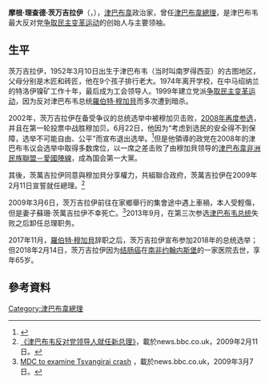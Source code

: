 {{noteTA
|1=zh-hans:茨万吉拉伊;zh-hant:茨萬吉拉伊;zh-tw:崔凡吉萊;
}}
{{Infobox Officeholder
|name         = 摩根·茨万吉拉伊<br />Morgan Richard Tsvangirai
|image        = Morgan_Tsvangirai_Oslo_2009_A.jpg
|imagesize    = 
|caption      = 
|office       = [[津巴布韋總理|津巴布韋總理]]
|president    = [[羅伯特·穆加貝|羅伯特·穆加貝]]
|term_start   = 2009年2月11日
|term_end     = 2013年9月11日
|predecessor  = [[羅伯特·穆加貝|羅伯特·穆加貝]]
|successor    = 职位撤销
|birth_date   = {{birth date|1952|3|10}}
|birth_place  = {{flag|Southern Rhodesia}}{{link-en|古圖|Gutu}}
|nationality     = {{flag|Zimbabwe}}
|death_date   = {{death date and age|2018|2|14|1952|3|10}}
|death_place  = {{SAF}}[[約翰內斯堡|約翰內斯堡]]
|party        = [[爭取民主變革運動|爭取民主變革運動]]<small>（1999—2005）</small><br>[[爭取民主變革運動|爭取民主變革運動—茨萬吉拉伊派]]<small>（2005—2018）</small>
|spouse       = {{le|蘇珊·茨萬吉拉伊|Susan Tsvangirai}}（2009年去世）
|religion     = [[基督教|基督教]]
|website      = [http://www.mdc.co.zw www.mdc.co.zw]
}}
'''摩根·理查德·茨万吉拉伊'''（'''{{lang|en|Morgan Richard Tsvangirai}}'''，{{bd|1952年|3月10日|2018年|2月14日|catIdx=Tsvangirai, Morgan}}），[[津巴布韋|津巴布韋]]政治家，曾任[[津巴布韋總理|津巴布韋總理]]，是津巴布韦最大反对党[[争取民主变革运动|争取民主变革运动]]的创始人与主要领袖。
==生平==
茨万吉拉伊，1952年3月10日出生于津巴布韦（当时叫南罗得西亚）的古图地区，父母分别是木匠和砖匠，他在9个孩子排行老大。1974年离开学校，在中马绍纳兰的特洛伊镍矿工作十年，最后成为工会领导人。1999年建立党派[[争取民主变革运动|争取民主变革运动]]，因为反对津巴布韦总统[[羅伯特·穆加貝|羅伯特·穆加貝]]而多次遭到暗杀。

2002年，茨万吉拉伊在备受争议的总统选举中被穆加贝击败，[[2008年津巴布韦总统选举|2008年再度参选]]，并且在第一轮投票中战胜穆加贝。6月22日，他因为“考虑到选民的安全得不到保障，选举不可能自由、公平”而宣布退出选举。<ref>{{cite news|url=http://news.xinhuanet.com/newscenter/2008-06/23/content_8421632.htm|title=津巴布韦反对党领袖茨万吉拉伊宣布退出选举|publisher=新华网|date=2008年6月23日|accessdate=2008-06-23|author=李努尔|archive-date=2008-10-21|archive-url=https://web.archive.org/web/20081021111012/http://news.xinhuanet.com/newscenter/2008-06/23/content_8421632.htm|dead-url=no}}</ref>但是他領導的政党在2008年的津巴布韦议会选举中取得多数席位，以一席之差击败了由穆加貝领导的[[津巴布韋非洲民族聯盟－愛國陣線|津巴布韋非洲民族聯盟－愛國陣線]]，成為国会第一大黨。

其後，茨萬吉拉伊同意與穆加貝分享權力，共組聯合政府，茨萬吉拉伊在2009年2月11日宣誓就任總理。<ref>[http://news.bbc.co.uk/chinese/simp/low/newsid_7880000/newsid_7883000/7883088.stm 《津巴布韦反对党领导人就任新总理》]，載於news.bbc.co.uk，2009年2月11日。</ref>

2009年3月6日，茨万吉拉伊前往在家鄉舉行的集會途中遇上車禍，本人受輕傷，但是妻子蘇珊·茨萬吉拉伊不幸死亡。<ref>[http://news.bbc.co.uk/2/low/africa/7930126.stm MDC to examine Tsvangirai crash] {{Wayback|url=http://news.bbc.co.uk/2/low/africa/7930126.stm |date=20090313005427 }}，載於news.bbc.co.uk，2009年3月7日。</ref>2013年9月，在第三次参选[[津巴布韦总统|津巴布韦总统]]失败之后卸任总理职务。

2017年11月，[[羅伯特·穆加貝|羅伯特·穆加貝]]辞职之后，茨万吉拉伊宣布参加2018年的总统选举；但2018年2月14日，茨万吉拉伊因为[[结肠癌|结肠癌]]在[[南非|南非]][[约翰内斯堡|约翰内斯堡]]的一家医院去世，享年65岁。

==參考資料==
{{reflist}}

{{DEFAULTSORT:Tsvangirai, Morgan}}
{{Authority control}}
[[Category:津巴布韋總理|Category:津巴布韋總理]]
